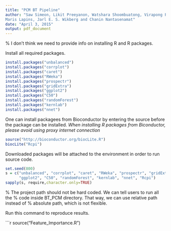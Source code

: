 ```yaml
---
title: "PCM BT Pipeline"
author: "Saw Simeon, Likit Preeyanon, Watshara Shoombuatong, Virapong Prachayasittikul,
Maris Lapins, Jarl E. S. Wikberg and Chanin Nantasenamat"
date: "April 3, 2015"
output: pdf_document
---
```


% I don't think we need to provide info on installing R and R packages.

Install all required packages.
```r
install.packages("unbalanced")
install.packages("corrplot")
install.packages("caret")
install.packages("RWeka")
install.packages("prospectr")
install.packages("gridExtra")
install.packages("ggplot2")
install.packages("C50")
install.packages("randomForest")
install.packages("kernlab")
install.packages("nnet")
```

One can  install packagees from Bioconductor by entering the source before the
package can be installed. *When installing R packages from Biconductor, please
avoid using proxy internet connection*

```r
source("http://bioconductor.org/biocLite.R")
biocLite("Rcpi")
```

Downloaded packages  will be attached to the environment in order to run source
code.

```r
set.seed(800)
s = c("unbalanced", "corrplot", "caret", "RWeka", "prospectr", "gridExtra",
      "ggplot2", "C50", "randomForest", "kernlab", "nnet", "Rcpi")
sapply(s, require,character.only=TRUE)
```
% The project path should not be hard coded.  We can tell users to run all the
% code inside BT_PCM directory.  That way, we can use relative path instead of
% absolute path, which is not flexible.

Run this command to reproduce results.

```r
source("Feature_Importance.R")
